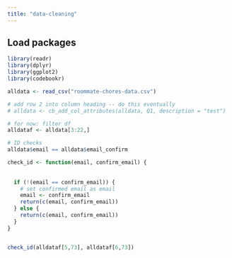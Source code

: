 ```yaml
---
title: "data-cleaning"
---
```


## Load packages
```r
library(readr)
library(dplyr)
library(ggplot2)
library(codebookr)
```

```r
alldata <- read_csv("roommate-chores-data.csv")

# add row 2 into column heading -- do this eventually 
# alldata <- cb_add_col_attributes(alldata, Q1, description = "test")

# for now: filter df
alldataf <- alldata[3:22,]

# ID checks
alldata$email == alldata$email_confirm

check_id <- function(email, confirm_email) {
  
  
  if (!(email == confirm_email)) {
    # set confirmed email as email
    email <- confirm_email
    return(c(email, confirm_email))
  } else {
    return(c(email, confirm_email))
  }
}


check_id(alldataf[5,73], alldataf[6,73])

```


